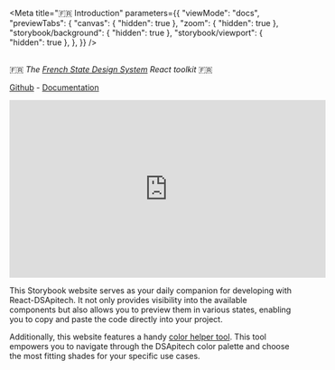
<Meta
    title="🇫🇷 Introduction" 
    parameters={{
        "viewMode": "docs",
        "previewTabs": {
            "canvas": { "hidden": true },
            "zoom": { "hidden": true },
            "storybook/background": { "hidden": true },
            "storybook/viewport": { "hidden": true },
        },
    }}
/>

<div style={{ "margin": "0 auto", "maxWidth": "700px", "textAlign": "center" }}>
<div style={{ "display": "flex", "justifyContent": "center" }}>
<RotatingLogo style={{ "width": 250 }} />
</div>
<br/>
🇫🇷 <i>The <a href="https://www.systeme-de-design.gouv.fr/">French State Design System</a> React toolkit</i> 🇫🇷 
<br/>

[Github](https://github.com/ApitechFR/react-dsapitech) - [Documentation](https://react-dsapitech.codegouv.studio/)

<iframe width="560" height="315" src="https://www.youtube.com/embed/5q88JgXUAY4" title="YouTube video player" frameborder="0" allow="accelerometer; autoplay; clipboard-write; encrypted-media; gyroscope; picture-in-picture; web-share" allowfullscreen></iframe>

<br/>

This Storybook website serves as your daily companion for developing with React-DSApitech. 
It not only provides visibility into the available components but also allows you to preview them in various states, 
enabling you to copy and paste the code directly into your project. 

Additionally, this website features a handy [color helper tool](/?path=/docs/%F0%9F%8E%A8-color-helper--page). 
This tool empowers you to navigate through the DSApitech color palette and choose the most fitting shades for your specific use cases.  

</div>
